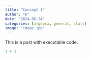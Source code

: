```yaml
---
title: "Concept 1"
author: "H"
date: "2024-06-24"
categories: [algebra, general, stats]
image: "image.jpg"
---
```


This is a post with executable code.

```r
1 + 1
```
